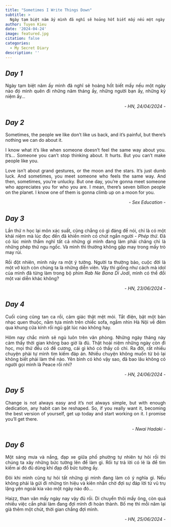 ```yaml
---
title: "Sometimes I Write Things Down"
subtitle: >
  Ngày tạm biệt năm ấy mình đã nghĩ sẽ hoảng hốt biết mấy nếu một ngày nào đó mình quên đi những năm tháng ấy, những người bạn ấy, những kỷ niệm ấy...
author: Tuyen Kieu
date: '2024-04-24'
image: featured.jpg
citation: false
categories:
  - My Secret Diary
description: ''
---
```


::: {.callout}
## _**Day 1**_

<p></p>

<p style="text-align:justify">Ngày tạm biệt năm ấy mình đã nghĩ sẽ hoảng hốt biết mấy nếu một ngày nào đó mình quên đi những năm tháng ấy, những người bạn ấy, những kỷ niệm ấy...</p>

<p style="text-align:right"><i>- HN, 24/04/2024 -</i></p>

:::

::: {.callout}
## _**Day 2**_
<p></p>

<p style="text-align:justify">Sometimes, the people we like don’t like us back, and it’s painful, but there’s nothing we can do about it.</p>

<p style="text-align:justify">I know what it’s like when someone doesn’t feel the same way about you. It’s… Someone you can’t stop thinking about. It hurts. But you can’t make people like you.</p>

<p style="text-align:justify">Love isn’t about grand gestures, or the moon and the stars. It’s just dumb luck. And sometimes, you meet someone who feels the same way. And then, sometimes, you’re unlucky. But one day, you’re gonna meet someone who appreciates you for who you are. I mean, there’s seven billion people on the planet. I know one of them is gonna climb up on a moon for you.</p>

<p style="text-align:right"><i>- Sex Education -</i></p>

:::

::: {.callout}
## _**Day 3**_

<p></p>

<p style="text-align:justify">Lần thứ n học lại môn xác suất, cũng chẳng có gì đáng để nói, chỉ là có một khái niệm mà lúc đọc đến đã khiến mình có chút ngẩn người - <i>Phép thử</i>. Đã có lúc mình thầm nghĩ tất cả những gì mình đang làm phải chăng chỉ là những phép thử ngu ngốc. Và mình thì thường không gặp may trong mấy trò may rủi.</p>

<p style="text-align:justify">Rồi đột nhiên, mình nảy ra một ý tưởng. Người ta thường bảo, cuộc đời là một vở kịch còn chúng ta là những diễn viên. Vậy thì giống như cách mà idol của mình đã từng làm trong bộ phim <i>Rab Ne Bana Di Jodi</i>, mình có thể đổi một vai diễn khác không?</p>

<p style="text-align:right"><i>- HN, 23/06/2024 -</i></p>
:::

::: {.callout}
## _**Day 4**_

<p></p>

<p style="text-align:justify">Cuối cùng cũng tan ca rồi, cảm giác thật mệt mỏi. Tắt điện, bật một bản nhạc quen thuộc, nằm tựa mình trên chiếc sofa, ngắm nhìn Hà Nội về đêm qua khung cửa kính rồi ngủ gật lúc nào không hay.</p>

<p style="text-align:justify">Hôm nay chắc mình sẽ ngủ luôn trên văn phòng. Những ngày tháng này cảm thấy thời gian không bao giờ là đủ. Thật hoài niệm những ngày còn đi học, mọi thứ đều có đề cương, cái gì khó có thầy cô chỉ. Ra đời, rất nhiều chuyện phải tự mình tìm kiếm đáp án. Nhiều chuyện không muốn từ bỏ lại không biết phải làm thế nào. Yên bình có khó vậy sao, đã bao lâu không có người gọi mình là Peace rồi nhỉ?</p>

<p style="text-align:right"><i>- HN, 24/06/2024 -</i></p>
:::

::: {.callout}
## _**Day 5**_

<p></p>

<p style="text-align:justify">Change is not always easy and it's not always simple, but with enough dedication, any habit can be reshaped. So, if you really want it, becoming the best version of yourself, get up today and start working on it. I promise you'll get there.</p>

<p style="text-align:right"><i>- Nwai Hadaki -</i></p>

:::

::: {.callout}
## _**Day 6**_

<p></p>

<p style="text-align:justify">Một sáng mưa và nắng, đạp xe giữa phố phường tự nhiên tự hỏi rồi thì chúng ta xây những bức tường lên để làm gì. Rồi tự trả lời có lẽ là để tìm kiếm ai đó đủ dũng khí đạp đổ bức tường ấy.</p>

<p style="text-align:justify">Đôi khi mình cũng tự hỏi tất những gì mình đang làm có ý nghĩa gì. Nếu không phải là gửi đi những tín hiệu và kiên nhẫn chờ đợi sự đáp lời từ vũ trụ lặng yên ngoài kia vào một ngày nào đó...</p>

<p style="text-align:justify">Haizz, than vãn mấy ngày nay vậy đủ rồi. Di chuyển thôi mấy ông, còn quá nhiều việc cần phải làm đang đợi mình đi hoàn thành. Bố mẹ thì mỗi năm lại già thêm một chút, thời gian chẳng đợi mình.</p>

<p style="text-align:right"><i>- HN, 25/06/2024 -</i></p>

:::
